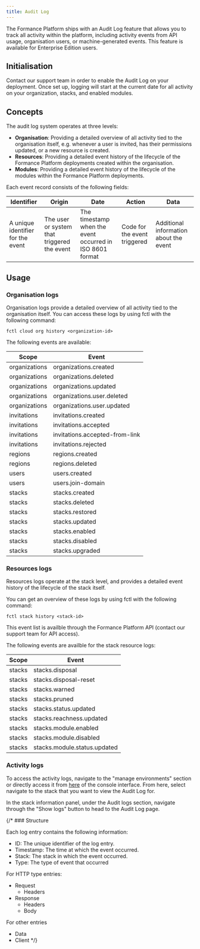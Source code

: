 ```yaml
---
title: Audit Log
---
```


<Warning/>

The Formance Platform ships with an Audit Log feature that allows you to track all activity within the platform, including activity events from API usage, organisation users, or machine-generated events. This feature is available for Enterprise Edition users.

## Initialisation

Contact our support team in order to enable the Audit Log on your deployment. Once set up, logging will start at the current date for all activity on your organization, stacks, and enabled modules.

## Concepts

The audit log system operates at three levels:
* **Organisation**: Providing a detailed overview of all activity tied to the organisation itself, e.g. whenever a user is invited, has their permissions updated, or a new resource is created.
* **Resources**: Providing a detailed event history of the lifecycle of the Formance Platform deployments created within the organisation.
* **Modules**: Providing a detailed event history of the lifecycle of the modules within the Formance Platform deployments.

Each event record consists of the following fields:

| Identifier | Origin    | Date       | Action | Data |
|------------|---------|------------|--------|------|
| A unique identifier for the event | The user or system that triggered the event | The timestamp when the event occurred in ISO 8601 format | Code for the event triggered | Additional information about the event |

## Usage

### Organisation logs

Organisation logs provide a detailed overview of all activity tied to the organisation itself. You can access these logs by using fctl with the following command:

```
fctl cloud org history <organization-id>
```

The following events are available:

| Scope  | Event                           |
|--------|---------------------------------|
| organizations  | organizations.created                 |
| organizations  | organizations.deleted                 |
| organizations  | organizations.updated                 |
| organizations  | organizations.user.deleted            |
| organizations  | organizations.user.updated            |
| invitations    | invitations.created                   |
| invitations    | invitations.accepted                  |
| invitations    | invitations.accepted-from-link        |
| invitations    | invitations.rejected                  |
| regions        | regions.created                       |
| regions        | regions.deleted                       |
| users          | users.created                         |
| users          | users.join-domain                     |
| stacks | stacks.created      |
| stacks | stacks.deleted      |
| stacks | stacks.restored     |
| stacks | stacks.updated      |
| stacks | stacks.enabled      |
| stacks | stacks.disabled     |
| stacks | stacks.upgraded     |

### Resources logs

Resources logs operate at the stack level, and provides a detailed event history of the lifecycle of the stack itself.

You can get an overview of these logs by using fctl with the following command:
```
fctl stack history <stack-id>
```
This event list is availble through the Formance Platform API (contact our support team for API access).

The following events are availble for the stack resource logs:

| Scope  | Event               |
|--------|---------------------|
| stacks | stacks.disposal                 |
| stacks | stacks.disposal-reset           |
| stacks | stacks.warned                   |
| stacks | stacks.pruned                   |
| stacks | stacks.status.updated           |
| stacks | stacks.reachness.updated        |
| stacks | stacks.module.enabled           |
| stacks | stacks.module.disabled          |
| stacks | stacks.module.status.updated    |

### Activity logs

To access the activity logs, navigate to the "manage environments" section or directly access it from [here](https://console.formance.cloud/membership/stacks) of the console interface. From here, select navigate to the stack that you want to view the Audit Log for.

In the stack information panel, under the Audit logs section, navigate through the "Show logs" button to head to the Audit Log page.

{/* ### Structure

Each log entry contains the following information:

* ID: The unique identifier of the log entry.
* Timestamp: The time at which the event occurred.
* Stack: The stack in which the event occurred.
* Type: The type of event that occurred

For HTTP type entries:
* Request
  * Headers
* Response
  * Headers
  * Body

For other entries
* Data
* Client */}